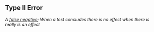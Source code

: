## Type II Error

<dfn>A [false negative](f.html#false-negative); When a test concludes there is no effect when there is really is an effect</dfn>


